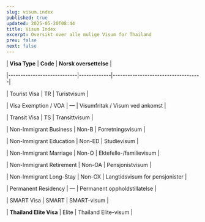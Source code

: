 ```yaml
---
slug: visum.index
published: true
updated: 2025-05-20T08:44
title: Visum Index
excerpt: Oversikt over alle mulige Visum for Thailand
prev: false
next: false
---
```

| **Visa Type** | **Code** | **Norsk oversettelse** |

|----------------------------|-------------|------------------------------------|

| Tourist Visa | TR | Turistvisum |

| Visa Exemption / VOA | — | Visumfritak / Visum ved ankomst |

| Transit Visa | TS | Transittvisum |

| Non-Immigrant Business | Non-B | Forretningsvisum |

| Non-Immigrant Education | Non-ED | Studievisum |

| Non-Immigrant Marriage | Non-O | Ektefelle-/familievisum |

| Non-Immigrant Retirement | Non-OA | Pensjonistvisum |

| Non-Immigrant Long-Stay | Non-OX | Langtidsvisum for pensjonister |

| Permanent Residency | — | Permanent oppholdstillatelse |

| SMART Visa | SMART | SMART-visum |

| **Thailand Elite Visa** | Elite | Thailand Elite-visum |
